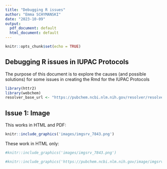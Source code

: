 ```yaml
---
title: "Debugging R issues"
author: "Emma SCHYMANSKI"
date: "2023-10-09"
output:
  pdf_document: default
  html_document: default
---
```


```r
knitr::opts_chunk$set(echo = TRUE)
```

## Debugging R issues in IUPAC Protocols

The purpose of this document is to explore the causes (and possible solutions)
for some issues in creating the Rmd for the IUPAC Protocols

```r
library(httr2)
library(webchem)
resolver_base_url <- "https://pubchem.ncbi.nlm.nih.gov/resolver/resolver.cgi"
```

## Issue 1: Image

This works in HTML and PDF: 

```r
knitr::include_graphics('images/imgsrv_7843.png')
```



These work in HTML only:

<!-- ![https://pubchem.ncbi.nlm.nih.gov/image/imgsrv.fcgi?t=l&cid=7843](https://pubchem.ncbi.nlm.nih.gov/image/imgsrv.fcgi?t=l&cid=7843) -->

```r
#knitr::include_graphics('images/imgsrv_7843.png')
```

```r
#knitr::include_graphics('https://pubchem.ncbi.nlm.nih.gov/image/imgsrv.fcgi?t=l&cid=7843')
```


